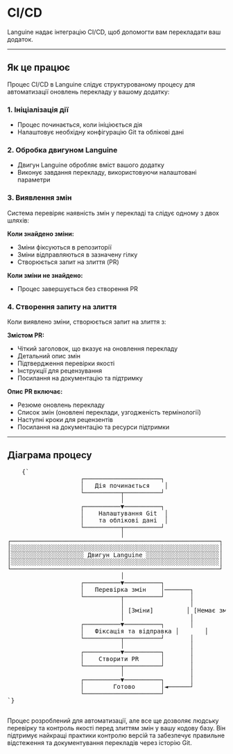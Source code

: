 # CI/CD

Languine надає інтеграцію CI/CD, щоб допомогти вам перекладати ваш додаток.

---

## Як це працює

Процес CI/CD в Languine слідує структурованому процесу для автоматизації оновлень перекладу у вашому додатку:

### 1. Ініціалізація дії
- Процес починається, коли ініціюється дія
- Налаштовує необхідну конфігурацію Git та облікові дані

### 2. Обробка двигуном Languine
- Двигун Languine обробляє вміст вашого додатку
- Виконує завдання перекладу, використовуючи налаштовані параметри

### 3. Виявлення змін
Система перевіряє наявність змін у перекладі та слідує одному з двох шляхів:

**Коли знайдено зміни:**
- Зміни фіксуються в репозиторії
- Зміни відправляються в зазначену гілку
- Створюється запит на злиття (PR)

**Коли зміни не знайдено:**
- Процес завершується без створення PR

### 4. Створення запиту на злиття
Коли виявлено зміни, створюється запит на злиття з:

**Змістом PR:**
- Чіткий заголовок, що вказує на оновлення перекладу
- Детальний опис змін
- Підтвердження перевірки якості
- Інструкції для рецензування
- Посилання на документацію та підтримку

**Опис PR включає:**
- Резюме оновлень перекладу
- Список змін (оновлені переклади, узгодженість термінології)
- Наступні кроки для рецензентів
- Посилання на документацію та ресурси підтримки

---

## Діаграма процесу

<div className="flex flex-col items-center justify-center p-4 h-[400px] sm:h-[500px] md:h-[650px]">
  <pre
    className="p-4 text-sm leading-5 mb-4 scale-[0.5] sm:scale-[0.65] md:scale-90 transform-gpu"
    style={{
      fontFamily: "monospace",
      whiteSpace: "pre",
      textAlign: "left",
    }}
  >
    {`
                    ┌─────────────────────┐
                    │   Дія починається    │
                    └──────────┬──────────┘
                               │
                    ┌──────────▼──────────┐
                    │    Налаштування Git  │
                    │    та облікові дані  │
                    └──────────┬──────────┘
                               │
┌─────────────────────────────────────────────────────────┐
│░░░░░░░░░░░░░░░░░░░░░░░░░░░░░░░░░░░░░░░░░░░░░░░░░░░░░░░░░│
│░░░░░░░░░░░░░░░░░░░░ Двигун Languine ░░░░░░░░░░░░░░░░░░░░│
│░░░░░░░░░░░░░░░░░░░░░░░░░░░░░░░░░░░░░░░░░░░░░░░░░░░░░░░░░│
└─────────────────────────────────────────────────────────┘
                               │
                    ┌──────────▼──────────┐
                    │   Перевірка змін    │───────┐
                    └──────────┬──────────┘       │
                               │                  │
                               │ [Зміни]         │ [Немає змін]
                               │                  │
                    ┌──────────▼──────────┐       │
                    │   Фіксація та відправка │       │
                    └──────────┬──────────┘       │
                               │                  │
                    ┌──────────▼──────────┐       │
                    │    Створити PR      │       │
                    └──────────┬──────────┘       │
                               │                  │
                    ┌──────────▼──────────┐       │
                    │        Готово       │◄──────┘
                    └─────────────────────┘
`}
  </pre>
</div>

Процес розроблений для автоматизації, але все ще дозволяє людську перевірку та контроль якості перед злиттям змін у вашу кодову базу. Він підтримує найкращі практики контролю версій та забезпечує правильне відстеження та документування перекладів через історію Git.
